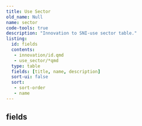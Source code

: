 ```yaml
---
title: Use Sector
old_name: Null
name: sector
code-tools: true
description: "Innovation to SNI-use sector table."
listing:
  id: fields
  contents:
   - innovation/id.qmd
   - use_sector/*qmd
  type: table
  fields: [title, name, description]
  sort-ui: false
  sort:
   - sort-order
   - name
---
```


## fields
:::{ #fields }
:::
